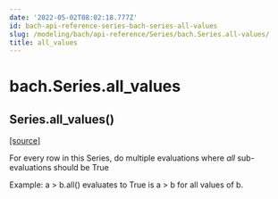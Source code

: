 ```yaml
---
date: '2022-05-02T08:02:18.777Z'
id: bach-api-reference-series-bach-series-all-values
slug: /modeling/bach/api-reference/Series/bach.Series.all-values/
title: all_values
---
```


# bach.Series.all_values

<div class="method">

<h2 class="signature-class"><span class="additional-name">Series.</span><span class="name">all_values(</span><small class="parameter-list"></small>)</h2>


&#8203;<span class="view-source">[[source]](https://github.com/objectiv/objectiv-analytics/blob/main/bach/bach/series/series.py)</span>

<div class="content">

For every row in this Series, do multiple evaluations where _all_ sub-evaluations should be True

Example: a > b.all() evaluates to True is a > b for all values of b.


</div>

</div>
